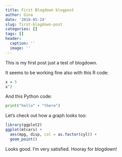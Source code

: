 ```yaml
---
title: First Blogdown blogpost
author: Gina
date: '2018-05-19'
slug: first-blogdown-post
categories: []
tags: []
header:
  caption: ''
  image: ''
---
```


This is my first post just a test of blogdown.  

It seems to be working fine also with this R code:

```r
x = 5
x^2
```

And this Python code:

```python
print("hello" + "there")
```

Let's check out how a graph looks too:

```r
library(ggplot2)
ggplot(mtcars) +
  aes(mpg, disp, col = as.factor(cyl)) +
  geom_point()
```

Looks good.  I'm very satisfied.  Hooray for blogdown!  
